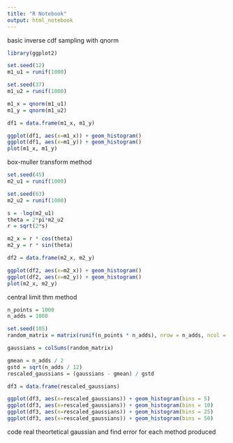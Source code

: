 ---
title: "R Notebook"
output: html_notebook
---

basic inverse cdf sampling with qnorm
```{r}
library(ggplot2)

set.seed(12)
m1_u1 = runif(1000)

set.seed(37)
m1_u2 = runif(1000)

m1_x = qnorm(m1_u1)
m1_y = qnorm(m1_u2)

df1 = data.frame(m1_x, m1_y)

ggplot(df1, aes(x=m1_x)) + geom_histogram()
ggplot(df1, aes(x=m1_y)) + geom_histogram()
plot(m1_x, m1_y)
```

box-muller transform method
```{r}
set.seed(45)
m2_u1 = runif(1000)

set.seed(63)
m2_u2 = runif(1000)

s = -log(m2_u1)
theta = 2*pi*m2_u2
r = sqrt(2*s)

m2_x = r * cos(theta)
m2_y = r * sin(theta)

df2 = data.frame(m2_x, m2_y)

ggplot(df2, aes(x=m2_x)) + geom_histogram()
ggplot(df2, aes(x=m2_y)) + geom_histogram()
plot(m2_x, m2_y)
```


central limit thm method
```{r}
n_points = 1000
n_adds = 1000

set.seed(105)
random_matrix = matrix(runif(n_points * n_adds), nrow = n_adds, ncol = n_points)

gaussians = colSums(random_matrix)

gmean = n_adds / 2
gstd = sqrt(n_adds / 12)
rescaled_gaussians = (gaussians - gmean) / gstd

df3 = data.frame(rescaled_gaussians)

ggplot(df3, aes(x=rescaled_gaussians)) + geom_histogram(bins = 5)
ggplot(df3, aes(x=rescaled_gaussians)) + geom_histogram(bins = 10)
ggplot(df3, aes(x=rescaled_gaussians)) + geom_histogram(bins = 25)
ggplot(df3, aes(x=rescaled_gaussians)) + geom_histogram(bins = 50)

```

code real theortetical gaussian and find error for each method produced
```{r}



```





